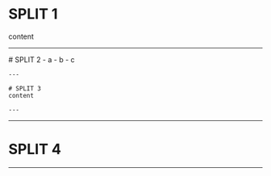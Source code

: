 # SPLIT 1
content

---

<Nested>
    # SPLIT 2
    - a
    - b
    - c
    
    ---
    
    # SPLIT 3
    content

    ---

</Nested>

---

# SPLIT 4

---

